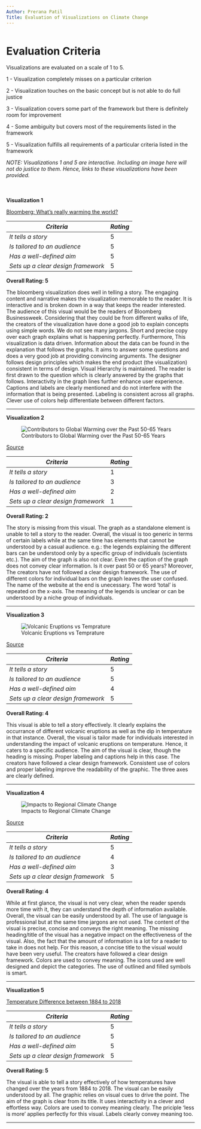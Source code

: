 ```yaml
---
Author: Prerana Patil
Title: Evaluation of Visualizations on Climate Change
---
```


<div id="Visualizations" style="margin-bottom:50px;"></div>
# Evaluation Criteria

Visualizations are evaluated on a scale of 1 to 5. 

1 - Visualization completely misses on a particular criterion

2 - Visualization touches on the basic concept but is not able to do full justice

3 - Visualization covers some part of the framework but there is definitely room for improvement

4 - Some ambiguity but covers most of the requirements listed in the framework

5 - Visualization fulfills all requirements of a particular criteria listed in the framework

_NOTE: Visualizations 1 and 5 are interactive. Including an image here will not do justice to them. Hence, links to these visualizations have been provided._

<div style="margin-bottom:50px;"></div>

**Visualization 1**

[Bloomberg: What's really warming the world?](https://www.bloomberg.com/graphics/2015-whats-warming-the-world/)


_Criteria_ | _Rating_
------------ | -------------
_It tells a story_ | 5
_Is tailored to an audience_ | 5
_Has a well-defined aim_ | 5
_Sets up a clear design framework_ | 5

**Overall Rating: 5**

The bloomberg visualization does well in telling a story. The engaging content and narrative makes the visualization memorable to the reader. It is interactive and is broken down in a way that keeps the reader interested. The audience of this visual would be the readers of Bloomberg Businessweek. Considering that they could be from different walks of life, the creators of the visualization have done a good job to explain concepts using simple words. We do not see many jargons. Short and precise copy over each graph explains what is happening perfectly. Furthermore, This visualization is data driven. Information about the data can be found in the explanation that follows the graphs. It aims to answer some questions and does a very good job at providing convincing arguments. The designer follows design principles which makes the end product (the visualization) consistent in terms of design. Visual Hierarchy is maintained. The reader is first drawn to the question which is clearly answered by the graphs that follows. Interactivity in the graph lines further enhance user experience. Captions and labels are clearly mentioned and do not interfere with the information that is being presented. Labeling is consistent across all graphs. Clever use of colors help differentiate between different factors.

***

**Visualization 2**

![Contributors to Global Warming over the Past 50-65 Years](/Users/preranapatil/Documents/GitHub/Data_Viz_ClimateChangeNHumans/Images/Visual3.jpg)

[Source](https://skepticalscience.com/graphics.php?g=57)

_Criteria_ | _Rating_
------------ | -------------
_It tells a story_ | 1
_Is tailored to an audience_ | 3
_Has a well-defined aim_ | 2
_Sets up a clear design framework_ | 1

**Overall Rating: 2**

The story is missing from this visual. The graph as a standalone element is unable to tell a story to the reader. Overall, the visual is too generic in terms of certain labels while at the same time has elements that cannot be understood by a casual audience. e.g.: the legends explaining the different bars can be understood only by a specific group of individuals (scientists etc.). The aim of the graph is also not clear. Even the caption of the graph does not convey clear information. Is it over past 50 or 65 years? Moreover, The creators have not followed a clear design framework. The use of different colors for individual bars on the graph leaves the user confused. The name of the website at the end is unecessary. The word 'total' is repeated on the x-axis. The meaning of the legends is unclear or can be understood by a niche group of individuals.

***


**Visualization 3**

![Volcanic Eruptions vs Temprature](/Users/preranapatil/Documents/GitHub/Data_Viz_ClimateChangeNHumans//Images/Visual5.png)

[Source](https://earthobservatory.nasa.gov/features/Aerosols/page3.php)

_Criteria_ | _Rating_
------------ | -------------
_It tells a story_ | 5
_Is tailored to an audience_ | 5
_Has a well-defined aim_ | 4
_Sets up a clear design framework_ | 5

**Overall Rating: 4**

This visual is able to tell a story effectively. It clearly explains the occurrance of different volcanic eruptions as well as the dip in temperature in that instance. Overall, the visual is tailor made for individuals interested in understanding the impact of volcanic eruptions on temperature. Hence, it caters to a specific audience. The aim of the visual is clear, though the heading is missing. Proper labeling and captions help in this case. The creators have followed a clear design framework. Consistent use of colors and proper labeling improve the readability of the graphic. The three axes are clearly defined.

***

**Visualization 4**

![Impacts to Regional Climate Change](/Users/preranapatil/Documents/GitHub/Data_Viz_ClimateChangeNHumans//Images/Visual4.jpg)

[Source](https://newscenter.lbl.gov/2016/01/20/assessing-the-impact-of-human-induced-climate-change/)

_Criteria_ | _Rating_
------------ | -------------
_It tells a story_ | 5
_Is tailored to an audience_ | 4
_Has a well-defined aim_ | 3
_Sets up a clear design framework_ | 5

**Overall Rating: 4**


While at first glance, the visual is not very clear, when the reader spends more time with it, they can understand the depth of information available. Overall, the visual can be easily understood by all. The use of language is professional but at the same time jargons are not used. The content of the visual is precise, concise and conveys the right meaning. The missing heading/title of the visual has a negative impact on the effectiveness of the visual. Also, the fact that the amount of information is a lot for a reader to take in does not help. For this reason, a concise title to the visual would have been very useful. The creators have followed a clear design framework. Colors are used to convey meaning. The icons used are well designed and depict the categories. The use of outlined and filled symbols is smart. 


***

**Visualization 5**

[Temperature Difference between 1884 to 2018](https://climate.nasa.gov/vital-signs/global-temperature/)

_Criteria_ | _Rating_
------------ | -------------
_It tells a story_ | 5
_Is tailored to an audience_ | 5
_Has a well-defined aim_ | 5
_Sets up a clear design framework_ | 5

**Overall Rating: 5**


The visual is able to tell a story effectively of how temperatures have changed over the years from 1884 to 2018. The visual can be easily understood by all. The graphic relies on visual cues to drive the point. The aim of the graph is clear from its title. It uses interactivity in a clever and effortless way.  Colors are used to convey meaning clearly. The priciple 'less is more' applies perfectly for this visual. Labels clearly convey meaning too. 

***
